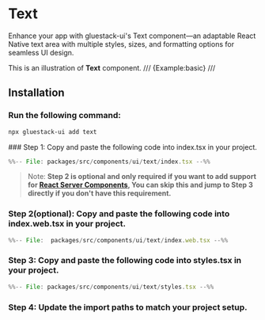 
# Text

Enhance your app with gluestack-ui's Text component—an adaptable React Native text area with multiple styles, sizes, and formatting options for seamless UI design.

This is an illustration of **Text** component.
/// {Example:basic} ///

## Installation

<Tabs>
<TabItem label="CLI">

### Run the following command:
  ```bash
  npx gluestack-ui add text
  ```

</TabItem>
<TabItem label="Manual">
### Step 1: Copy and paste the following code into index.tsx in your project.

```jsx 
%%-- File: packages/src/components/ui/text/index.tsx --%% 
```


> Note: **Step 2 is optional and only required if you want to add support for [React Server Components](https://vercel.com/blog/understanding-react-server-components), You can skip this and jump to Step 3 directly if you don't have this requirement.**

### Step 2(optional): Copy and paste the following code into index.web.tsx in your project.


```jsx 
%%-- File:  packages/src/components/ui/text/index.web.tsx --%% 
```


### Step 3: Copy and paste the following code into styles.tsx in your project.


```jsx 
%%-- File: packages/src/components/ui/text/styles.tsx --%% 
```


### Step 4: Update the import paths to match your project setup.
</TabItem>
</Tabs>